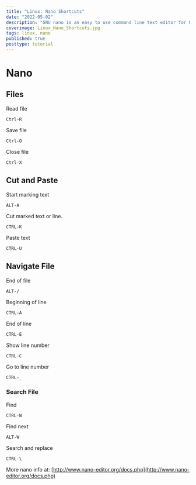 ```yaml
---
title: "Linux: Nano Shortcuts"
date: "2022-05-02"
description: "GNU nano is an easy to use command line text editor for Unix and Linux operating systems. It includes all the basic functionality you would want in a text editor. It offers syntax highlighting, multiple buffer spaces, search and replace with regular expression support, spellchecking, UTF-8 encoding, and more. While it doesn't have the same keybinding library as that of `vi` it does have a number of time-saving shortcuts that if you learn can significantly speed up your workflow."
coverimage: Linux_Nano_Shortcuts.jpg
tags: linux, nano
published: true
posttype: tutorial
---
```

# Nano



## Files

Read file

```
Ctrl-R
```

Save file

```
Ctrl-O
```

Close file

```
Ctrl-X
```

## Cut and Paste

Start marking text

```
ALT-A
```

Cut marked text or line.

```
CTRL-K
```

Paste text

```
CTRL-U
```

## Navigate File

End of file

```
ALT-/
```

Beginning of line

```
CTRL-A
```

End of line

```
CTRL-E
```

Show line number

```
CTRL-C
```

Go to line number

```
CTRL-_
```

### Search File

Find

```
CTRL-W
```

Find next

```
ALT-W
```

Search and replace

```
CTRL-\
```

More nano info at: [http://www.nano-editor.org/docs.php](http://www.nano-editor.org/docs.php)